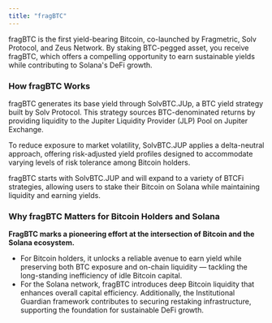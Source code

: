 ```yaml
---
title: "fragBTC"
---
```


fragBTC is the first yield-bearing Bitcoin, co-launched by Fragmetric, Solv Protocol, and Zeus Network. By staking BTC-pegged asset, you receive fragBTC, which offers a compelling opportunity to earn sustainable yields while contributing to Solana's DeFi growth.

### How fragBTC Works

fragBTC generates its base yield through SolvBTC.JUp, a BTC yield strategy built by Solv Protocol. This strategy sources BTC-denominated returns by providing liquidity to the Jupiter Liquidity Provider (JLP) Pool on Jupiter Exchange. 

To reduce exposure to market volatility, SolvBTC.JUP applies a delta-neutral approach, offering risk-adjusted yield profiles designed to accommodate varying levels of risk tolerance among Bitcoin holders.

fragBTC starts with SolvBTC.JUP and will expand to a variety of BTCFi strategies, allowing users to stake their Bitcoin on Solana while maintaining liquidity and earning yields. 

### Why fragBTC Matters for Bitcoin Holders and Solana

**FragBTC marks a pioneering effort at the intersection of Bitcoin and the Solana ecosystem.**

- For Bitcoin holders, it unlocks a reliable avenue to earn yield while preserving both BTC exposure and on-chain liquidity — tackling the long-standing inefficiency of idle Bitcoin capital.
- For the Solana network, fragBTC introduces deep Bitcoin liquidity that enhances overall capital efficiency. Additionally, the Institutional Guardian framework contributes to securing restaking infrastructure, supporting the foundation for sustainable DeFi growth.